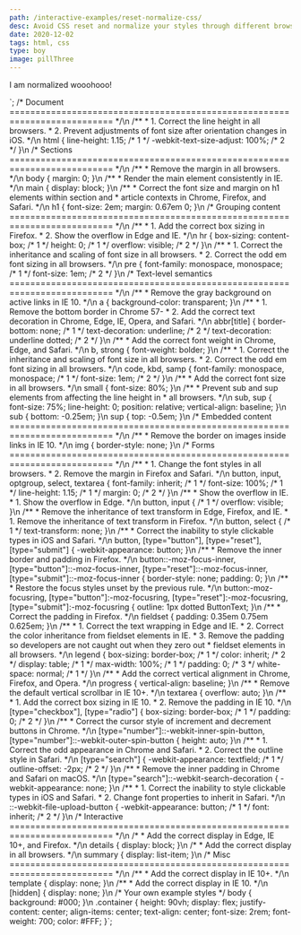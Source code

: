 ```yaml
---
path: /interactive-examples/reset-normalize-css/
desc: Avoid CSS reset and normalize your styles through different browsers, preserve useful defaults, correct bugs and common browser issues.
date: 2020-12-02
tags: html, css
type: boy
image: pillThree
---
```



  I am normalized wooohooo!
</div>`;
/* Document
   ========================================================================== */\n
/**
 * 1. Correct the line height in all browsers.
 * 2. Prevent adjustments of font size after orientation changes in iOS.
 */\n
html {
  line-height: 1.15; /* 1 */
  -webkit-text-size-adjust: 100%; /* 2 */
}\n
/* Sections
   ========================================================================== */\n
/**
 * Remove the margin in all browsers.
 */\n
body {
  margin: 0;
}\n
/**
 * Render the main element consistently in IE.
 */\n
main {
  display: block;
}\n
/**
 * Correct the font size and margin on h1 elements within section and
 * article contexts in Chrome, Firefox, and Safari.
 */\n
h1 {
  font-size: 2em;
  margin: 0.67em 0;
}\n
/* Grouping content
   ========================================================================== */\n
/**
 * 1. Add the correct box sizing in Firefox.
 * 2. Show the overflow in Edge and IE.
 */\n
hr {
  box-sizing: content-box; /* 1 */
  height: 0; /* 1 */
  overflow: visible; /* 2 */
}\n
/**
 * 1. Correct the inheritance and scaling of font size in all browsers.
 * 2. Correct the odd em font sizing in all browsers.
 */\n
pre {
  font-family: monospace, monospace; /* 1 */
  font-size: 1em; /* 2 */
}\n
/* Text-level semantics
   ========================================================================== */\n
/**
 * Remove the gray background on active links in IE 10.
 */\n
a {
  background-color: transparent;
}\n
/**
 * 1. Remove the bottom border in Chrome 57-
 * 2. Add the correct text decoration in Chrome, Edge, IE, Opera, and Safari.
 */\n
abbr[title] {
  border-bottom: none; /* 1 */
  text-decoration: underline; /* 2 */
  text-decoration: underline dotted; /* 2 */
}\n
/**
 * Add the correct font weight in Chrome, Edge, and Safari.
 */\n
b,
strong {
  font-weight: bolder;
}\n
/**
 * 1. Correct the inheritance and scaling of font size in all browsers.
 * 2. Correct the odd em font sizing in all browsers.
 */\n
code,
kbd,
samp {
  font-family: monospace, monospace; /* 1 */
  font-size: 1em; /* 2 */
}\n
/**
 * Add the correct font size in all browsers.
 */\n
small {
  font-size: 80%;
}\n
/**
 * Prevent sub and sup elements from affecting the line height in
 * all browsers.
 */\n
sub,
sup {
  font-size: 75%;
  line-height: 0;
  position: relative;
  vertical-align: baseline;
}\n
sub {
  bottom: -0.25em;
}\n
sup {
  top: -0.5em;
}\n
/* Embedded content
   ========================================================================== */\n
/**
 * Remove the border on images inside links in IE 10.
 */\n
img {
  border-style: none;
}\n
/* Forms
   ========================================================================== */\n
/**
 * 1. Change the font styles in all browsers.
 * 2. Remove the margin in Firefox and Safari.
 */\n
button,
input,
optgroup,
select,
textarea {
  font-family: inherit; /* 1 */
  font-size: 100%; /* 1 */
  line-height: 1.15; /* 1 */
  margin: 0; /* 2 */
}\n
/**
 * Show the overflow in IE.
 * 1. Show the overflow in Edge.
 */\n
button,
input { /* 1 */
  overflow: visible;
}\n
/**
 * Remove the inheritance of text transform in Edge, Firefox, and IE.
 * 1. Remove the inheritance of text transform in Firefox.
 */\n
button,
select { /* 1 */
  text-transform: none;
}\n
/**
 * Correct the inability to style clickable types in iOS and Safari.
 */\n
button,
[type="button"],
[type="reset"],
[type="submit"] {
  -webkit-appearance: button;
}\n
/**
 * Remove the inner border and padding in Firefox.
 */\n
button::-moz-focus-inner,
[type="button"]::-moz-focus-inner,
[type="reset"]::-moz-focus-inner,
[type="submit"]::-moz-focus-inner {
  border-style: none;
  padding: 0;
}\n
/**
 * Restore the focus styles unset by the previous rule.
 */\n
button:-moz-focusring,
[type="button"]:-moz-focusring,
[type="reset"]:-moz-focusring,
[type="submit"]:-moz-focusring {
  outline: 1px dotted ButtonText;
}\n
/**
 * Correct the padding in Firefox.
 */\n
fieldset {
  padding: 0.35em 0.75em 0.625em;
}\n
/**
 * 1. Correct the text wrapping in Edge and IE.
 * 2. Correct the color inheritance from fieldset elements in IE.
 * 3. Remove the padding so developers are not caught out when they zero out
 *    fieldset elements in all browsers.
 */\n
legend {
  box-sizing: border-box; /* 1 */
  color: inherit; /* 2 */
  display: table; /* 1 */
  max-width: 100%; /* 1 */
  padding: 0; /* 3 */
  white-space: normal; /* 1 */
}\n
/**
 * Add the correct vertical alignment in Chrome, Firefox, and Opera.
 */\n
progress {
  vertical-align: baseline;
}\n
/**
 * Remove the default vertical scrollbar in IE 10+.
 */\n
textarea {
  overflow: auto;
}\n
/**
 * 1. Add the correct box sizing in IE 10.
 * 2. Remove the padding in IE 10.
 */\n
[type="checkbox"],
[type="radio"] {
  box-sizing: border-box; /* 1 */
  padding: 0; /* 2 */
}\n
/**
 * Correct the cursor style of increment and decrement buttons in Chrome.
 */\n
[type="number"]::-webkit-inner-spin-button,
[type="number"]::-webkit-outer-spin-button {
  height: auto;
}\n
/**
 * 1. Correct the odd appearance in Chrome and Safari.
 * 2. Correct the outline style in Safari.
 */\n
[type="search"] {
  -webkit-appearance: textfield; /* 1 */
  outline-offset: -2px; /* 2 */
}\n
/**
 * Remove the inner padding in Chrome and Safari on macOS.
 */\n
[type="search"]::-webkit-search-decoration {
  -webkit-appearance: none;
}\n
/**
 * 1. Correct the inability to style clickable types in iOS and Safari.
 * 2. Change font properties to inherit in Safari.
 */\n
::-webkit-file-upload-button {
  -webkit-appearance: button; /* 1 */
  font: inherit; /* 2 */
}\n
/* Interactive
   ========================================================================== */\n
/*
 * Add the correct display in Edge, IE 10+, and Firefox.
 */\n
details {
  display: block;
}\n
/*
 * Add the correct display in all browsers.
 */\n
summary {
  display: list-item;
}\n
/* Misc
   ========================================================================== */\n
/**
 * Add the correct display in IE 10+.
 */\n
template {
  display: none;
}\n
/**
 * Add the correct display in IE 10.
 */\n
[hidden] {
  display: none;
}\n
/* Your own example styles */
body {
  background: #000;
}\n
.container {
  height: 90vh;
  display: flex;
  justify-content: center;
  align-items: center;
  text-align: center;
  font-size: 2rem;
  font-weight: 700;
  color: #FFF;
}`;

<CodeEditorRaw tabs={tabs} initialHtml={initialHtml} initialCss={initialCss} />
